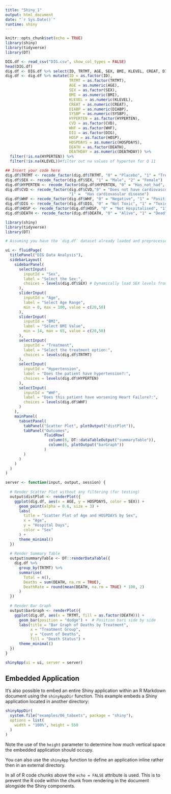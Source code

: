```yaml
---
title: "Shiny_1"
output: html_document
date: "`r Sys.Date()`"
runtime: shiny
---
```


```r
knitr::opts_chunk$set(echo = TRUE) 
library(shiny)
library(tidyverse)
library(DT)
```

```r
DIG.df <- read_csv("DIG.csv", show_col_types = FALSE)
head(DIG.df)
dig.df <- DIG.df %>% select(ID, TRTMT, AGE, SEX, BMI, KLEVEL, CREAT, DIABP, SYSBP, HYPERTEN, CVD, WHF, DIG, HOSP, HOSPDAYS, DEATH, DEATHDAY)
dig.df <- dig.df %>% mutate(ID = as.factor(ID), 
                            TRTMT = as.factor(TRTMT),
                            AGE = as.numeric(AGE),
                            SEX = as.factor(SEX),
                            BMI = as.numeric(BMI),
                            KLEVEL = as.numeric(KLEVEL),
                            CREAT = as.numeric(CREAT),
                            DIABP = as.numeric(DIABP),
                            SYSBP = as.numeric(SYSBP), 
                            HYPERTEN = as.factor(HYPERTEN),
                            CVD = as.factor(CVD),
                            WHF = as.factor(WHF),
                            DIG = as.factor(DIG),
                            HOSP = as.factor(HOSP),
                            HOSPDAYS = as.numeric(HOSPDAYS),
                            DEATH = as.factor(DEATH),
                            DEATHDAY = as.numeric(DEATHDAY)) %>%
  filter(!is.na(HYPERTEN)) %>%
  filter(!is.na(KLEVEL))#filter out na values of hyperten for Q 11

## Insert your code here
dig.df$TRTMT <- recode_factor(dig.df$TRTMT, "0" = "Placebo", "1" = "Treatment")
dig.df$SEX <- recode_factor(dig.df$SEX, "1" = "Male", "2" = "Female")
dig.df$HYPERTEN <- recode_factor(dig.df$HYPERTEN, "0" = "Has_not_had", "1" = "Has_had")
dig.df$CVD <- recode_factor(dig.df$CVD,"0" = "Does not have cardiovascular disease", 
                            "1" =  "Has cardiovasular disease")
dig.df$WHF <- recode_factor(dig.df$WHF, "0" = "Negative", "1" = "Positive")
dig.df$DIG <- recode_factor(dig.df$DIG, "0" = "Not Toxic", "1" = "Toxic")
dig.df$HOSP <- recode_factor(dig.df$HOSP, "0" = "Not Hospitalised", "1" = "Hospitalised")
dig.df$DEATH <- recode_factor(dig.df$DEATH, "0" = "Alive", "1" = "Dead")
```



```r

library(shiny)
library(tidyverse)
library(DT)

# Assuming you have the `dig.df` dataset already loaded and preprocessed.

ui <- fluidPage(
  titlePanel("DIG Data Analysis"),
  sidebarLayout(
    sidebarPanel(
      selectInput(
        inputId = "Sex",
        label = "Select the Sex:",
        choices = levels(dig.df$SEX) # Dynamically load SEX levels from the dataset
      ),
      sliderInput(
        inputId = "Age",
        label = "Select Age Range",
        min = 0, max = 100, value = c(20,50)
      ),
      sliderInput(
        inputId = "BMI",
        label = "Select BMI Value",
        min = 14, max = 65, value = c(20,50)
      ),
      selectInput(
        inputId = "Treatment",
        label = "Select the treatment option:",
        choices = levels(dig.df$TRTMT) 
      ),
      selectInput(
        inputId = "Hypertension",
        label = "Does the patient have hypertension?:",
        choices = levels(dig.df$HYPERTEN) 
      ),
      selectInput(
        inputId = "WHF",
        label = "Does this patient have worsening Heart Failure?:",
        choices = levels(dig.df$WHF) 
      )
    ),
    mainPanel(
      tabsetPanel(
        tabPanel("Scatter Plot", plotOutput("distPlot")),
        tabPanel("Outcomes", 
                 fluidRow(
                   column(6, DT::dataTableOutput("summaryTable")),
                   column(6, plotOutput("barGraph"))
                 )
        )
      )
    )
  )
)

server <- function(input, output, session) {
  
  # Render Scatter Plot without any filtering (for testing)
  output$distPlot <- renderPlot({
    ggplot(dig.df, aes(x = AGE, y = HOSPDAYS, color = SEX)) +
      geom_point(alpha = 0.6, size = 3) +
      labs(
        title = "Scatter Plot of Age and HOSPDAYS by Sex",
        x = "Age",
        y = "Hospital Days",
        color = "Sex"
      ) +
      theme_minimal()
  })
  
  # Render Summary Table
  output$summaryTable <- DT::renderDataTable({
    dig.df %>%
      group_by(TRTMT) %>%
      summarise(
        Total = n(),
        Deaths = sum(DEATH, na.rm = TRUE),
        DeathRate = round(mean(DEATH, na.rm = TRUE) * 100, 2)
      )
  })
  
  # Render Bar Graph
  output$barGraph <- renderPlot({
    ggplot(dig.df, aes(x = TRTMT, fill = as.factor(DEATH))) + 
      geom_bar(position = "dodge") +  # Position bars side by side
      labs(title = "Bar Graph of Deaths by Treatment",
           x = "Treatment Group",
           y = "Count of Deaths",
           fill = "Death Status") +
      theme_minimal()
  })
}

shinyApp(ui = ui, server = server)


```

## Embedded Application

It's also possible to embed an entire Shiny application within an R Markdown document using the `shinyAppDir` function. This example embeds a Shiny application located in another directory:

```r
shinyAppDir(
  system.file("examples/06_tabsets", package = "shiny"),
  options = list(
    width = "100%", height = 550
  )
)
```

Note the use of the `height` parameter to determine how much vertical space the embedded application should occupy.

You can also use the `shinyApp` function to define an application inline rather then in an external directory.

In all of R code chunks above the `echo = FALSE` attribute is used. This is to prevent the R code within the chunk from rendering in the document alongside the Shiny components.



